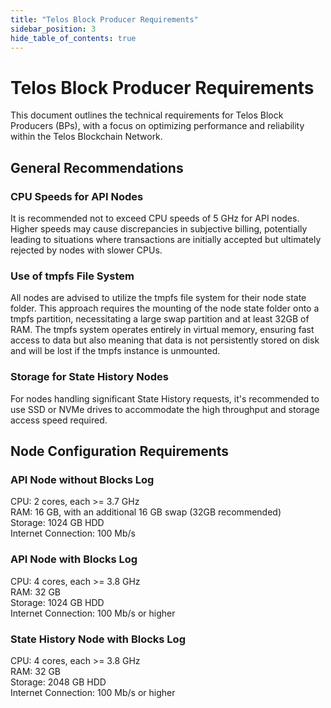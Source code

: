 ```yaml
---
title: "Telos Block Producer Requirements"
sidebar_position: 3
hide_table_of_contents: true
---
```


# Telos Block Producer Requirements

This document outlines the technical requirements for Telos Block Producers (BPs), with a focus on optimizing performance and reliability within the Telos Blockchain Network.

## General Recommendations

### CPU Speeds for API Nodes

It is recommended not to exceed CPU speeds of 5 GHz for API nodes. Higher speeds may cause discrepancies in subjective billing, potentially leading to situations where transactions are initially accepted but ultimately rejected by nodes with slower CPUs.

### Use of tmpfs File System

All nodes are advised to utilize the tmpfs file system for their node state folder. This approach requires the mounting of the node state folder onto a tmpfs partition, necessitating a large swap partition and at least 32GB of RAM. The tmpfs system operates entirely in virtual memory, ensuring fast access to data but also meaning that data is not persistently stored on disk and will be lost if the tmpfs instance is unmounted.

### Storage for State History Nodes

For nodes handling significant State History requests, it's recommended to use SSD or NVMe drives to accommodate the high throughput and storage access speed required.

## Node Configuration Requirements

### API Node without Blocks Log

CPU: 2 cores, each >= 3.7 GHz  
RAM: 16 GB, with an additional 16 GB swap (32GB recommended)  
Storage: 1024 GB HDD  
Internet Connection: 100 Mb/s  

### API Node with Blocks Log

CPU: 4 cores, each >= 3.8 GHz  
RAM: 32 GB  
Storage: 1024 GB HDD  
Internet Connection: 100 Mb/s or higher  

### State History Node with Blocks Log

CPU: 4 cores, each >= 3.8 GHz  
RAM: 32 GB  
Storage: 2048 GB HDD  
Internet Connection: 100 Mb/s or higher  